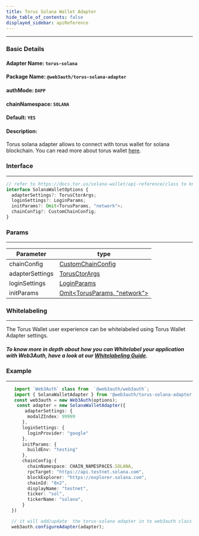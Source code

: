 ```yaml
---
title: Torus Solana Wallet Adapter
hide_table_of_contents: false
displayed_sidebar: apiReference
---
```


---

### Basic Details

#### Adapter Name: `torus-solana`

#### Package Name: `@web3auth/torus-solana-adapter`

#### authMode: `DAPP`

#### chainNamespace: `SOLANA`

#### Default: `YES`

#### Description:

Torus solana adapter allows to connect with torus wallet for solana blockchain. You can read more about torus wallet
[here](https://docs.tor.us/solana-wallet/get-started).

### Interface

---

```ts
// refer to https://docs.tor.us/solana-wallet/api-reference/class to know more about interface field types
interface SolanaWalletOptions {
  adapterSettings?: TorusCtorArgs;
  loginSettings?: LoginParams;
  initParams?: Omit<TorusParams, "network">;
  chainConfig?: CustomChainConfig;
}
```

### Params

---

| Parameter       | type                                                                                  |
| --------------- | ------------------------------------------------------------------------------------- |
| chainConfig     | [CustomChainConfig](#common_configuration)                                            |
| adapterSettings | [TorusCtorArgs](https://docs.tor.us/solana-wallet/api-reference/class)                |
| loginSettings   | [LoginParams](https://docs.tor.us/solana-wallet/api-reference/class)                  |
| initParams      | [Omit<TorusParams, "network">](https://docs.tor.us/solana-wallet/api-reference/class) |

### Whitelabeling

---

The Torus Wallet user experience can be whitelabeled using Torus Wallet Adapter settings.

##### To know more in depth about how you can Whitelabel your application with Web3Auth, have a look at our [Whitelabeling Guide](/whitelabeling).

### Example

---

```ts
   import `Web3Auth` class from  `@web3auth/web3auth`;
   import { SolanaWalletAdapter } from '@web3auth/torus-solana-adapter'
   const web3auth = new Web3Auth(options);
    const adapter = new SolanaWalletAdapter({
       adapterSettings: {
        modalZIndex: 99999
      },
      loginSettings: {
        loginProvider: "google"
      },
      initParams: {
        buildEnv: "testing"
      },
      chainConfig:{
        chainNamespace: CHAIN_NAMESPACES.SOLANA,
        rpcTarget: "https://api.testnet.solana.com",
        blockExplorer: "https://explorer.solana.com",
        chainId: "0x2",
        displayName: "testnet",
        ticker: "sol",
        tickerName: "solana",
      }
  })

  // it will add/update  the torus-solana adapter in to web3auth class
  web3auth.configureAdapter(adapter);
```
